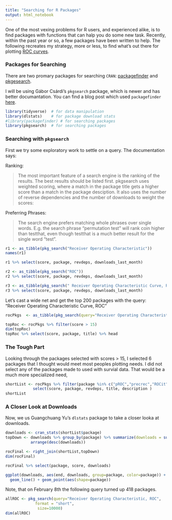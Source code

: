 ```yaml
---
title: "Searching for R Packages"
output: html_notebook
---
```


One of the most vexing problems for R users, and experienced alike, is to find packages with functions that can halp you do some new task. Recently, within the past year or so, a few packages have been written to help. The following recreates my strategy, more or less, to find what's out there for plotting [ROC curves](https://rviews.rstudio.com/2019/01/17/roc-curves/).

### Packages for Searching

There are two promary packages for searching `CRAN`: [packagefinder](https://CRAN.R-project.org/package=packagefinder) and [pkgesearch](https://CRAN.R-project.org/package=pkgsearch).

I will be using Gábor Csárdi's `pkgsearch` package, which is newer and has better documantation. You can find a blog post which used `packagefinder` [here](https://rviews.rstudio.com/2018/10/22/searching-for-r-packages/).


```r

library(tidyverse)  # for data manipulation
library(dlstats)    # for package download stats
#library(packagefinder) # for searching packages
library(pkgsearch)  # for searching packages
```  

### Searching with `pkgsearch`
First we try some exploratory work to settle on a query. The documentation says:

Ranking:   

>The most important feature of a search engine is the ranking of the results. The best results should be listed first. pkgsearch uses weighted scoring, where a match in the package title gets a higher score than a match in the package desciption. It also uses the number of reverse dependencies and the number of downloads to weight the scores:

Preferring Phrases: 

>The search engine prefers matching whole phrases over single words. E.g. the search phrase “permutation test” will rank coin higher than testthat, even though testthat is a much better result for the single word “test”. 


```r
r1 <- as_tibble(pkg_search("Receiver Operating Characteristic"))
names(r1)

```

```r
r1 %>% select(score, package, revdeps, downloads_last_month)
```


```r
r2 <- as_tibble(pkg_search("ROC"))
r2 %>% select(score, package, revdeps, downloads_last_month)
```


```r
r3 <- as_tibble(pkg_search(" Receiver Operating Characteristic Curve, ROC"))
r3 %>% select(score, package, revdeps, downloads_last_month)
```

Let's cast a wide net and get the top 200 packages with the query: "Receiver Operating Characteristic Curve, ROC"

```r
rocPkgs  <- as_tibble(pkg_search(query="Receiver Operating Characteristic, ROC",size=400))

```


```r
topRoc <- rocPkgs %>% filter(score > 15)
dim(topRoc)
topRoc %>% select(score, package, title) %>% head
```

### The Tough Part
Looking through the packages selected with scores > 15, I selected 6 packages that I thought would meet most peoples plotting needs. I did not select any of the packages made to used with survial data. That would be a much more specialized need,


```r
shortList <- rocPkgs %>% filter(package %in% c("pROC","precrec","ROCit", "PRROC","ROCR","plotROC")) %>%
            select(score, package, revdeps, title, description )
shortList
```


### A Closer Look at Downloads

Now, we us Guangchuang Yu's `dlstats` package to take a closer looka at downloads.


```r
downloads <- cran_stats(shortList$package)
topDown <- downloads %>% group_by(package) %>% summarize(downloads = sum(downloads)) %>%
           arrange(desc(downloads))

rocFinal <- right_join(shortList,topDown)
dim(rocFinal)
```   

```r
rocFinal %>% select(package, score, downloads)
```

```r

ggplot(downloads, aes(end, downloads, group=package, color=package)) +
  geom_line() + geom_point(aes(shape=package))

```




Note, that on February 8th the following query turned up 418 packages.
```r
allROC <- pkg_search(query="Receiver Operating Characteristic, ROC",
             format = "short",
              size=10000)
dim(allROC)
```









